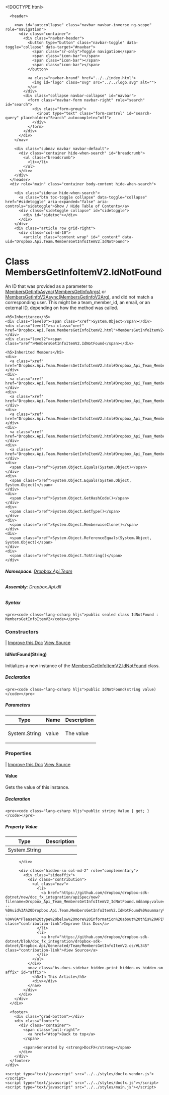 <!DOCTYPE html>
<!--[if IE]><![endif]-->
<html>
  
  <head>
    <meta charset="utf-8">
    <meta http-equiv="X-UA-Compatible" content="IE=edge,chrome=1">
    <title>Class MembersGetInfoItemV2.IdNotFound
   </title>
    <meta name="viewport" content="width=device-width">
    <meta name="title" content="Class MembersGetInfoItemV2.IdNotFound
   ">
    <meta name="generator" content="docfx 2.58.4.0">
    
    <link rel="shortcut icon" href="../../favicon.ico">
    <link rel="stylesheet" href="../../styles/docfx.vendor.css">
    <link rel="stylesheet" href="../../styles/docfx.css">
    <link rel="stylesheet" href="../../styles/main.css">
    <meta property="docfx:navrel" content="">
    <meta property="docfx:tocrel" content="toc.html">
    
    
    
  </head>
  <body data-spy="scroll" data-target="#affix" data-offset="120">
    <div id="wrapper">
      <header>
        
        <nav id="autocollapse" class="navbar navbar-inverse ng-scope" role="navigation">
          <div class="container">
            <div class="navbar-header">
              <button type="button" class="navbar-toggle" data-toggle="collapse" data-target="#navbar">
                <span class="sr-only">Toggle navigation</span>
                <span class="icon-bar"></span>
                <span class="icon-bar"></span>
                <span class="icon-bar"></span>
              </button>
              
              <a class="navbar-brand" href="../../index.html">
                <img id="logo" class="svg" src="../../logo.svg" alt="">
              </a>
            </div>
            <div class="collapse navbar-collapse" id="navbar">
              <form class="navbar-form navbar-right" role="search" id="search">
                <div class="form-group">
                  <input type="text" class="form-control" id="search-query" placeholder="Search" autocomplete="off">
                </div>
              </form>
            </div>
          </div>
        </nav>
        
        <div class="subnav navbar navbar-default">
          <div class="container hide-when-search" id="breadcrumb">
            <ul class="breadcrumb">
              <li></li>
            </ul>
          </div>
        </div>
      </header>
      <div role="main" class="container body-content hide-when-search">
        
        <div class="sidenav hide-when-search">
          <a class="btn toc-toggle collapse" data-toggle="collapse" href="#sidetoggle" aria-expanded="false" aria-controls="sidetoggle">Show / Hide Table of Contents</a>
          <div class="sidetoggle collapse" id="sidetoggle">
            <div id="sidetoc"></div>
          </div>
        </div>
        <div class="article row grid-right">
          <div class="col-md-10">
            <article class="content wrap" id="_content" data-uid="Dropbox.Api.Team.MembersGetInfoItemV2.IdNotFound">
  
  
  <h1 id="Dropbox_Api_Team_MembersGetInfoItemV2_IdNotFound" data-uid="Dropbox.Api.Team.MembersGetInfoItemV2.IdNotFound" class="text-break">Class MembersGetInfoItemV2.IdNotFound
  </h1>
  <div class="markdown level0 summary"><p>An ID that was provided as a parameter to <a class="xref" href="Dropbox.Api.Team.Routes.TeamTeamRoutes.html#Dropbox_Api_Team_Routes_TeamTeamRoutes_MembersGetInfoAsync_Dropbox_Api_Team_MembersGetInfoArgs_">MembersGetInfoAsync(MembersGetInfoArgs)</a> or <a class="xref" href="Dropbox.Api.Team.Routes.TeamTeamRoutes.html#Dropbox_Api_Team_Routes_TeamTeamRoutes_MembersGetInfoV2Async_Dropbox_Api_Team_MembersGetInfoV2Arg_">MembersGetInfoV2Async(MembersGetInfoV2Arg)</a>, and did not
match a corresponding user. This might be a team_member_id, an email, or an
external ID, depending on how the method was called.</p>
</div>
  <div class="markdown level0 conceptual"></div>
  <div class="inheritance">
    <h5>Inheritance</h5>
    <div class="level0"><span class="xref">System.Object</span></div>
    <div class="level1"><a class="xref" href="Dropbox.Api.Team.MembersGetInfoItemV2.html">MembersGetInfoItemV2</a></div>
    <div class="level2"><span class="xref">MembersGetInfoItemV2.IdNotFound</span></div>
  </div>
  <div class="inheritedMembers">
    <h5>Inherited Members</h5>
    <div>
      <a class="xref" href="Dropbox.Api.Team.MembersGetInfoItemV2.html#Dropbox_Api_Team_MembersGetInfoItemV2_IsMemberInfo">MembersGetInfoItemV2.IsMemberInfo</a>
    </div>
    <div>
      <a class="xref" href="Dropbox.Api.Team.MembersGetInfoItemV2.html#Dropbox_Api_Team_MembersGetInfoItemV2_AsMemberInfo">MembersGetInfoItemV2.AsMemberInfo</a>
    </div>
    <div>
      <a class="xref" href="Dropbox.Api.Team.MembersGetInfoItemV2.html#Dropbox_Api_Team_MembersGetInfoItemV2_IsOther">MembersGetInfoItemV2.IsOther</a>
    </div>
    <div>
      <a class="xref" href="Dropbox.Api.Team.MembersGetInfoItemV2.html#Dropbox_Api_Team_MembersGetInfoItemV2_AsOther">MembersGetInfoItemV2.AsOther</a>
    </div>
    <div>
      <a class="xref" href="Dropbox.Api.Team.MembersGetInfoItemV2.html#Dropbox_Api_Team_MembersGetInfoItemV2_IsIdNotFound">MembersGetInfoItemV2.IsIdNotFound</a>
    </div>
    <div>
      <a class="xref" href="Dropbox.Api.Team.MembersGetInfoItemV2.html#Dropbox_Api_Team_MembersGetInfoItemV2_AsIdNotFound">MembersGetInfoItemV2.AsIdNotFound</a>
    </div>
    <div>
      <span class="xref">System.Object.Equals(System.Object)</span>
    </div>
    <div>
      <span class="xref">System.Object.Equals(System.Object, System.Object)</span>
    </div>
    <div>
      <span class="xref">System.Object.GetHashCode()</span>
    </div>
    <div>
      <span class="xref">System.Object.GetType()</span>
    </div>
    <div>
      <span class="xref">System.Object.MemberwiseClone()</span>
    </div>
    <div>
      <span class="xref">System.Object.ReferenceEquals(System.Object, System.Object)</span>
    </div>
    <div>
      <span class="xref">System.Object.ToString()</span>
    </div>
  </div>
  <h6><strong>Namespace</strong>: <a class="xref" href="Dropbox.Api.Team.html">Dropbox.Api.Team</a></h6>
  <h6><strong>Assembly</strong>: Dropbox.Api.dll</h6>
  <h5 id="Dropbox_Api_Team_MembersGetInfoItemV2_IdNotFound_syntax">Syntax</h5>
  <div class="codewrapper">
    <pre><code class="lang-csharp hljs">public sealed class IdNotFound : MembersGetInfoItemV2</code></pre>
  </div>
  <h3 id="constructors">Constructors
  </h3>
  <span class="small pull-right mobile-hide">
    <span class="divider">|</span>
    <a href="https://github.com/dropbox/dropbox-sdk-dotnet/new/doc_fx_integration/apiSpec/new?filename=Dropbox_Api_Team_MembersGetInfoItemV2_IdNotFound__ctor_System_String_.md&amp;value=---%0Auid%3A%20Dropbox.Api.Team.MembersGetInfoItemV2.IdNotFound.%23ctor(System.String)%0Asummary%3A%20'*You%20can%20override%20summary%20for%20the%20API%20here%20using%20*MARKDOWN*%20syntax'%0A---%0A%0A*Please%20type%20below%20more%20information%20about%20this%20API%3A*%0A%0A">Improve this Doc</a>
  </span>
  <span class="small pull-right mobile-hide">
    <a href="https://github.com/dropbox/dropbox-sdk-dotnet/blob/doc_fx_integration/dropbox-sdk-dotnet/Dropbox.Api/Generated/Team/MembersGetInfoItemV2.cs/#L363">View Source</a>
  </span>
  <a id="Dropbox_Api_Team_MembersGetInfoItemV2_IdNotFound__ctor_" data-uid="Dropbox.Api.Team.MembersGetInfoItemV2.IdNotFound.#ctor*"></a>
  <h4 id="Dropbox_Api_Team_MembersGetInfoItemV2_IdNotFound__ctor_System_String_" data-uid="Dropbox.Api.Team.MembersGetInfoItemV2.IdNotFound.#ctor(System.String)">IdNotFound(String)</h4>
  <div class="markdown level1 summary"><p>Initializes a new instance of the <a class="xref" href="Dropbox.Api.Team.MembersGetInfoItemV2.IdNotFound.html">MembersGetInfoItemV2.IdNotFound</a> class.</p>
</div>
  <div class="markdown level1 conceptual"></div>
  <h5 class="decalaration">Declaration</h5>
  <div class="codewrapper">
    <pre><code class="lang-csharp hljs">public IdNotFound(string value)</code></pre>
  </div>
  <h5 class="parameters">Parameters</h5>
  <table class="table table-bordered table-striped table-condensed">
    <thead>
      <tr>
        <th>Type</th>
        <th>Name</th>
        <th>Description</th>
      </tr>
    </thead>
    <tbody>
      <tr>
        <td><span class="xref">System.String</span></td>
        <td><span class="parametername">value</span></td>
        <td><p sourcefile="obj/api/Dropbox.Api.Team.MembersGetInfoItemV2.IdNotFound.yml" sourcestartlinenumber="1" sourceendlinenumber="1">The value</p>
</td>
      </tr>
    </tbody>
  </table>
  <h3 id="properties">Properties
  </h3>
  <span class="small pull-right mobile-hide">
    <span class="divider">|</span>
    <a href="https://github.com/dropbox/dropbox-sdk-dotnet/new/doc_fx_integration/apiSpec/new?filename=Dropbox_Api_Team_MembersGetInfoItemV2_IdNotFound_Value.md&amp;value=---%0Auid%3A%20Dropbox.Api.Team.MembersGetInfoItemV2.IdNotFound.Value%0Asummary%3A%20'*You%20can%20override%20summary%20for%20the%20API%20here%20using%20*MARKDOWN*%20syntax'%0A---%0A%0A*Please%20type%20below%20more%20information%20about%20this%20API%3A*%0A%0A">Improve this Doc</a>
  </span>
  <span class="small pull-right mobile-hide">
    <a href="https://github.com/dropbox/dropbox-sdk-dotnet/blob/doc_fx_integration/dropbox-sdk-dotnet/Dropbox.Api/Generated/Team/MembersGetInfoItemV2.cs/#L377">View Source</a>
  </span>
  <a id="Dropbox_Api_Team_MembersGetInfoItemV2_IdNotFound_Value_" data-uid="Dropbox.Api.Team.MembersGetInfoItemV2.IdNotFound.Value*"></a>
  <h4 id="Dropbox_Api_Team_MembersGetInfoItemV2_IdNotFound_Value" data-uid="Dropbox.Api.Team.MembersGetInfoItemV2.IdNotFound.Value">Value</h4>
  <div class="markdown level1 summary"><p>Gets the value of this instance.</p>
</div>
  <div class="markdown level1 conceptual"></div>
  <h5 class="decalaration">Declaration</h5>
  <div class="codewrapper">
    <pre><code class="lang-csharp hljs">public string Value { get; }</code></pre>
  </div>
  <h5 class="propertyValue">Property Value</h5>
  <table class="table table-bordered table-striped table-condensed">
    <thead>
      <tr>
        <th>Type</th>
        <th>Description</th>
      </tr>
    </thead>
    <tbody>
      <tr>
        <td><span class="xref">System.String</span></td>
        <td></td>
      </tr>
    </tbody>
  </table>
</article>
          </div>
          
          <div class="hidden-sm col-md-2" role="complementary">
            <div class="sideaffix">
              <div class="contribution">
                <ul class="nav">
                  <li>
                    <a href="https://github.com/dropbox/dropbox-sdk-dotnet/new/doc_fx_integration/apiSpec/new?filename=Dropbox_Api_Team_MembersGetInfoItemV2_IdNotFound.md&amp;value=---%0Auid%3A%20Dropbox.Api.Team.MembersGetInfoItemV2.IdNotFound%0Asummary%3A%20'*You%20can%20override%20summary%20for%20the%20API%20here%20using%20*MARKDOWN*%20syntax'%0A---%0A%0A*Please%20type%20below%20more%20information%20about%20this%20API%3A*%0A%0A" class="contribution-link">Improve this Doc</a>
                  </li>
                  <li>
                    <a href="https://github.com/dropbox/dropbox-sdk-dotnet/blob/doc_fx_integration/dropbox-sdk-dotnet/Dropbox.Api/Generated/Team/MembersGetInfoItemV2.cs/#L345" class="contribution-link">View Source</a>
                  </li>
                </ul>
              </div>
              <nav class="bs-docs-sidebar hidden-print hidden-xs hidden-sm affix" id="affix">
                <h5>In This Article</h5>
                <div></div>
              </nav>
            </div>
          </div>
        </div>
      </div>
      
      <footer>
        <div class="grad-bottom"></div>
        <div class="footer">
          <div class="container">
            <span class="pull-right">
              <a href="#top">Back to top</a>
            </span>
            
            <span>Generated by <strong>DocFX</strong></span>
          </div>
        </div>
      </footer>
    </div>
    
    <script type="text/javascript" src="../../styles/docfx.vendor.js"></script>
    <script type="text/javascript" src="../../styles/docfx.js"></script>
    <script type="text/javascript" src="../../styles/main.js"></script>
  </body>
</html>
